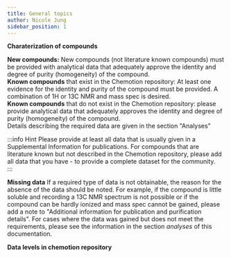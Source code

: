 ```yaml
---
title: General topics
author: Nicole Jung
sidebar_position: 1
---
```


**Charaterization of compounds**

<b>New compounds:</b> New compounds (not literature known compounds) must be provided with analytical data that adequately approve the identity and degree of purity (homogeneity) of the compound. <br />
<b>Known compounds</b> that exist in the Chemotion repository: At least one evidence for the identity and purity of the compound must be provided. A combination of 1H or 13C NMR and mass spec is desired.<br />
<b>Known compounds</b> that do not exist in the Chemotion repository: please provide analytical data that adequately approves the identity and degree of purity (homogeneity) of the compound. <br />
Details describing the required data are given in the section "Analyses"

:::info Hint
Please provide at least all data that is usually given in a Supplemental Information for publications. For compounds that are literature known but not described in the Chemotion repository, please add all data that you have - to provide a complete dataset for the community.   
:::

<b>Missing data</b>
If a required type of data is not obtainable, the reason for the absence of the data should be noted. For example, if the compound is little soluble and recording a 13C NMR spectrum is not possible or if the compound can be hardly ionized and mass spec cannot be gained, please add a note to "Additional information for publication and purification details". For cases where the data was gained but does not meet the requirements, please see the information in the section <i>analyses</i> of this documentation. <br />

<b>Data levels in chemotion repository</b>

